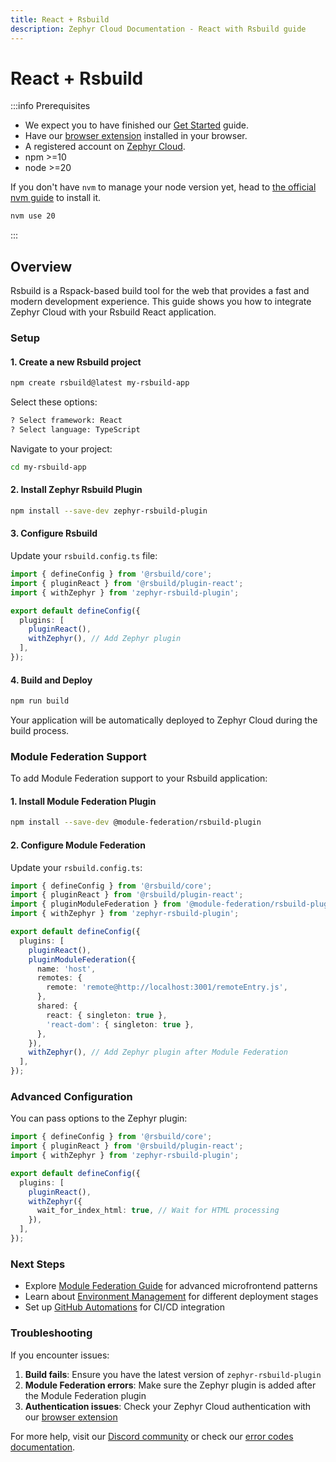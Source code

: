 ```yaml
---
title: React + Rsbuild
description: Zephyr Cloud Documentation - React with Rsbuild guide
---
```



# React + Rsbuild

:::info Prerequisites

- We expect you to have finished our [Get Started](/general/get-started) guide.
- Have our [browser extension](https://chromewebstore.google.com/detail/zephyr-mission-control/liflhldchhinbaeplljlplhnbkdidedn) installed in your browser.
- A registered account on [Zephyr Cloud](https://app.zephyr-cloud.io).
- npm >=10
- node >=20 

If you don't have `nvm` to manage your node version yet, head to [the official nvm guide](https://github.com/nvm-sh/nvm) to install it.
```bash 
nvm use 20 
```

:::

## Overview

Rsbuild is a Rspack-based build tool for the web that provides a fast and modern development experience. This guide shows you how to integrate Zephyr Cloud with your Rsbuild React application.

### Setup

#### 1. Create a new Rsbuild project

```bash title="Terminal"
npm create rsbuild@latest my-rsbuild-app
```

Select these options:
```bash title="Terminal"
? Select framework: React
? Select language: TypeScript
```

Navigate to your project:
```bash title="Terminal"
cd my-rsbuild-app
```

#### 2. Install Zephyr Rsbuild Plugin

```bash title="Terminal"
npm install --save-dev zephyr-rsbuild-plugin
```

#### 3. Configure Rsbuild

Update your `rsbuild.config.ts` file:

```ts title="rsbuild.config.ts"
import { defineConfig } from '@rsbuild/core';
import { pluginReact } from '@rsbuild/plugin-react';
import { withZephyr } from 'zephyr-rsbuild-plugin';

export default defineConfig({
  plugins: [
    pluginReact(),
    withZephyr(), // Add Zephyr plugin
  ],
});
```

#### 4. Build and Deploy

<BuildAuthInfo />

```bash title="Terminal"
npm run build
```

Your application will be automatically deployed to Zephyr Cloud during the build process.

### Module Federation Support

To add Module Federation support to your Rsbuild application:

#### 1. Install Module Federation Plugin

```bash title="Terminal"
npm install --save-dev @module-federation/rsbuild-plugin
```

#### 2. Configure Module Federation

Update your `rsbuild.config.ts`:

```ts title="rsbuild.config.ts"
import { defineConfig } from '@rsbuild/core';
import { pluginReact } from '@rsbuild/plugin-react';
import { pluginModuleFederation } from '@module-federation/rsbuild-plugin';
import { withZephyr } from 'zephyr-rsbuild-plugin';

export default defineConfig({
  plugins: [
    pluginReact(),
    pluginModuleFederation({
      name: 'host',
      remotes: {
        remote: 'remote@http://localhost:3001/remoteEntry.js',
      },
      shared: {
        react: { singleton: true },
        'react-dom': { singleton: true },
      },
    }),
    withZephyr(), // Add Zephyr plugin after Module Federation
  ],
});
```

### Advanced Configuration

You can pass options to the Zephyr plugin:

```ts title="rsbuild.config.ts"
import { defineConfig } from '@rsbuild/core';
import { pluginReact } from '@rsbuild/plugin-react';
import { withZephyr } from 'zephyr-rsbuild-plugin';

export default defineConfig({
  plugins: [
    pluginReact(),
    withZephyr({
      wait_for_index_html: true, // Wait for HTML processing
    }),
  ],
});
```

### Next Steps

- Explore [Module Federation Guide](/how-to/mf-guide) for advanced microfrontend patterns
- Learn about [Environment Management](/how-to/environments) for different deployment stages
- Set up [GitHub Automations](/how-to/github-automations) for CI/CD integration

### Troubleshooting

If you encounter issues:

1. **Build fails**: Ensure you have the latest version of `zephyr-rsbuild-plugin`
2. **Module Federation errors**: Make sure the Zephyr plugin is added after the Module Federation plugin
3. **Authentication issues**: Check your Zephyr Cloud authentication with our [browser extension](/how-to/browser-extension)

For more help, visit our [Discord community](https://zephyr-cloud.io/discord) or check our [error codes documentation](/errors).